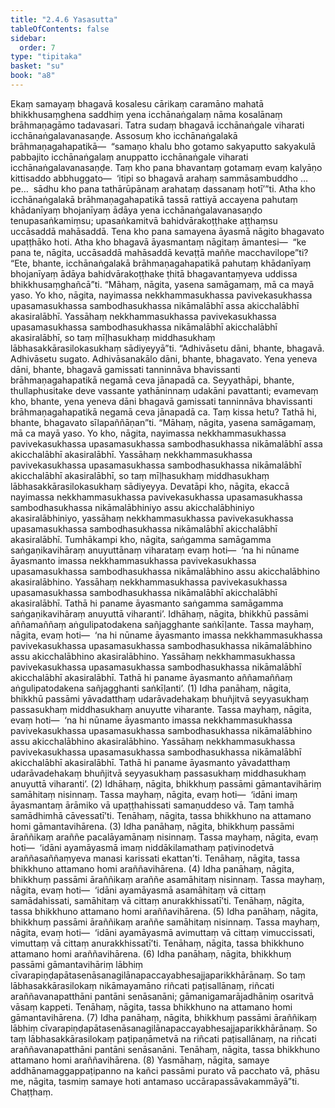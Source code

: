 ```yaml
---
title: "2.4.6 Yasasutta"
tableOfContents: false
sidebar:
  order: 7
type: "tipitaka"
basket: "su"
book: "a8"
---
```



<DynamicBreadcrumb />

<Division number="86" book="a8">

<Paragraph number="825" book="a8">
Ekaṃ samayaṃ bhagavā kosalesu cārikaṃ caramāno mahatā bhikkhusaṃghena saddhiṃ yena icchānaṅgalaṃ nāma kosalānaṃ brāhmaṇagāmo tadavasari. Tatra sudaṃ bhagavā icchānaṅgale viharati icchānaṅgalavanasaṇḍe. Assosuṃ kho icchānaṅgalakā brāhmaṇagahapatikā—  “samaṇo khalu bho gotamo sakyaputto sakyakulā pabbajito icchānaṅgalaṃ anuppatto icchānaṅgale viharati icchānaṅgalavanasaṇḍe. Taṃ kho pana bhavantaṃ gotamaṃ evaṃ kalyāṇo kittisaddo abbhuggato—  ‘itipi so bhagavā arahaṃ sammāsambuddho …pe…  sādhu kho pana tathārūpānaṃ arahataṃ dassanaṃ hotī’”ti.
</Paragraph>

<Paragraph number="826" book="a8">
Atha kho icchānaṅgalakā brāhmaṇagahapatikā tassā rattiyā accayena pahutaṃ khādanīyaṃ bhojanīyaṃ ādāya yena icchānaṅgalavanasaṇḍo tenupasaṅkamiṃsu; upasaṅkamitvā bahidvārakoṭṭhake aṭṭhaṃsu uccāsaddā mahāsaddā. Tena kho pana samayena āyasmā nāgito bhagavato upaṭṭhāko hoti. Atha kho bhagavā āyasmantaṃ nāgitaṃ āmantesi—  “ke pana te, nāgita, uccāsaddā mahāsaddā kevaṭṭā maññe macchavilope”ti? “Ete, bhante, icchānaṅgalakā brāhmaṇagahapatikā pahutaṃ khādanīyaṃ bhojanīyaṃ ādāya bahidvārakoṭṭhake ṭhitā bhagavantaṃyeva uddissa bhikkhusaṃghañcā”ti. “Māhaṃ, nāgita, yasena samāgamaṃ, mā ca mayā yaso. Yo kho, nāgita, nayimassa nekkhammasukhassa pavivekasukhassa upasamasukhassa sambodhasukhassa nikāmalābhī assa akicchalābhī akasiralābhī. Yassāhaṃ nekkhammasukhassa pavivekasukhassa upasamasukhassa sambodhasukhassa nikāmalābhī akicchalābhī akasiralābhī, so taṃ mīḷhasukhaṃ middhasukhaṃ lābhasakkārasilokasukhaṃ sādiyeyyā”ti.
</Paragraph>

<Paragraph number="827" book="a8">
“Adhivāsetu dāni, bhante, bhagavā. Adhivāsetu sugato. Adhivāsanakālo dāni, bhante, bhagavato. Yena yeneva dāni, bhante, bhagavā gamissati tanninnāva bhavissanti brāhmaṇagahapatikā negamā ceva jānapadā ca. Seyyathāpi, bhante, thullaphusitake deve vassante yathāninnaṃ udakāni pavattanti; evamevaṃ kho, bhante, yena yeneva dāni bhagavā gamissati tanninnāva bhavissanti brāhmaṇagahapatikā negamā ceva jānapadā ca. Taṃ kissa hetu? Tathā hi, bhante, bhagavato sīlapaññāṇan”ti.
</Paragraph>

<Paragraph number="828" book="a8">
“Māhaṃ, nāgita, yasena samāgamaṃ, mā ca mayā yaso. Yo kho, nāgita, nayimassa nekkhammasukhassa pavivekasukhassa upasamasukhassa sambodhasukhassa nikāmalābhī assa akicchalābhī akasiralābhī. Yassāhaṃ nekkhammasukhassa pavivekasukhassa upasamasukhassa sambodhasukhassa nikāmalābhī akicchalābhī akasiralābhī, so taṃ mīḷhasukhaṃ middhasukhaṃ lābhasakkārasilokasukhaṃ sādiyeyya.
</Paragraph>

<Paragraph number="829" book="a8">
Devatāpi kho, nāgita, ekaccā nayimassa nekkhammasukhassa pavivekasukhassa upasamasukhassa sambodhasukhassa nikāmalābhiniyo assu akicchalābhiniyo akasiralābhiniyo, yassāhaṃ nekkhammasukhassa pavivekasukhassa upasamasukhassa sambodhasukhassa nikāmalābhī akicchalābhī akasiralābhī. Tumhākampi kho, nāgita, saṅgamma samāgamma saṅgaṇikavihāraṃ anuyuttānaṃ viharataṃ evaṃ hoti—  ‘na hi nūname āyasmanto imassa nekkhammasukhassa pavivekasukhassa upasamasukhassa sambodhasukhassa nikāmalābhino assu akicchalābhino akasiralābhino. Yassāhaṃ nekkhammasukhassa pavivekasukhassa upasamasukhassa sambodhasukhassa nikāmalābhī akicchalābhī akasiralābhī. Tathā hi paname āyasmanto saṅgamma samāgamma saṅgaṇikavihāraṃ anuyuttā viharanti’.
</Paragraph>

<Paragraph number="830" book="a8">
Idhāhaṃ, nāgita, bhikkhū passāmi aññamaññaṃ aṅgulipatodakena sañjagghante saṅkīḷante. Tassa mayhaṃ, nāgita, evaṃ hoti—  ‘na hi nūname āyasmanto imassa nekkhammasukhassa pavivekasukhassa upasamasukhassa sambodhasukhassa nikāmalābhino assu akicchalābhino akasiralābhino. Yassāhaṃ nekkhammasukhassa pavivekasukhassa upasamasukhassa sambodhasukhassa nikāmalābhī akicchalābhī akasiralābhī. Tathā hi paname āyasmanto aññamaññaṃ aṅgulipatodakena sañjagghanti saṅkīḷanti’. (1)
</Paragraph>

<Paragraph number="831" book="a8">
Idha panāhaṃ, nāgita, bhikkhū passāmi yāvadatthaṃ udarāvadehakaṃ bhuñjitvā seyyasukhaṃ passasukhaṃ middhasukhaṃ anuyutte viharante. Tassa mayhaṃ, nāgita, evaṃ hoti—  ‘na hi nūname āyasmanto imassa nekkhammasukhassa pavivekasukhassa upasamasukhassa sambodhasukhassa nikāmalābhino assu akicchalābhino akasiralābhino. Yassāhaṃ nekkhammasukhassa pavivekasukhassa upasamasukhassa sambodhasukhassa nikāmalābhī akicchalābhī akasiralābhī. Tathā hi paname āyasmanto yāvadatthaṃ udarāvadehakaṃ bhuñjitvā seyyasukhaṃ passasukhaṃ middhasukhaṃ anuyuttā viharanti’. (2)
</Paragraph>

<Paragraph number="832" book="a8">
Idhāhaṃ, nāgita, bhikkhuṃ passāmi gāmantavihāriṃ samāhitaṃ nisinnaṃ. Tassa mayhaṃ, nāgita, evaṃ hoti—  ‘idāni imaṃ āyasmantaṃ ārāmiko vā upaṭṭhahissati samaṇuddeso vā. Taṃ tamhā samādhimhā cāvessatī’ti. Tenāhaṃ, nāgita, tassa bhikkhuno na attamano homi gāmantavihārena. (3)
</Paragraph>

<Paragraph number="833" book="a8">
Idha panāhaṃ, nāgita, bhikkhuṃ passāmi āraññikaṃ araññe pacalāyamānaṃ nisinnaṃ. Tassa mayhaṃ, nāgita, evaṃ hoti—  ‘idāni ayamāyasmā imaṃ niddākilamathaṃ paṭivinodetvā araññasaññaṃyeva manasi karissati ekattan’ti. Tenāhaṃ, nāgita, tassa bhikkhuno attamano homi araññavihārena. (4)
</Paragraph>

<Paragraph number="834" book="a8">
Idha panāhaṃ, nāgita, bhikkhuṃ passāmi āraññikaṃ araññe asamāhitaṃ nisinnaṃ. Tassa mayhaṃ, nāgita, evaṃ hoti—  ‘idāni ayamāyasmā asamāhitaṃ vā cittaṃ samādahissati, samāhitaṃ vā cittaṃ anurakkhissatī’ti. Tenāhaṃ, nāgita, tassa bhikkhuno attamano homi araññavihārena. (5)
</Paragraph>

<Paragraph number="835" book="a8">
Idha panāhaṃ, nāgita, bhikkhuṃ passāmi āraññikaṃ araññe samāhitaṃ nisinnaṃ. Tassa mayhaṃ, nāgita, evaṃ hoti—  ‘idāni ayamāyasmā avimuttaṃ vā cittaṃ vimuccissati, vimuttaṃ vā cittaṃ anurakkhissatī’ti. Tenāhaṃ, nāgita, tassa bhikkhuno attamano homi araññavihārena. (6)
</Paragraph>

<Paragraph number="836" book="a8">
Idha panāhaṃ, nāgita, bhikkhuṃ passāmi gāmantavihāriṃ lābhiṃ cīvarapiṇḍapātasenāsanagilānapaccayabhesajjaparikkhārānaṃ. So taṃ lābhasakkārasilokaṃ nikāmayamāno riñcati paṭisallānaṃ, riñcati araññavanapatthāni pantāni senāsanāni; gāmanigamarājadhāniṃ osaritvā vāsaṃ kappeti. Tenāhaṃ, nāgita, tassa bhikkhuno na attamano homi gāmantavihārena. (7)
</Paragraph>

<Paragraph number="837" book="a8">
Idha panāhaṃ, nāgita, bhikkhuṃ passāmi āraññikaṃ lābhiṃ cīvarapiṇḍapātasenāsanagilānapaccayabhesajjaparikkhārānaṃ. So taṃ lābhasakkārasilokaṃ paṭipaṇāmetvā na riñcati paṭisallānaṃ, na riñcati araññavanapatthāni pantāni senāsanāni. Tenāhaṃ, nāgita, tassa bhikkhuno attamano homi araññavihārena. (8)
</Paragraph>

<Paragraph number="838" book="a8">
Yasmāhaṃ, nāgita, samaye addhānamaggappaṭipanno na kañci passāmi purato vā pacchato vā, phāsu me, nāgita, tasmiṃ samaye hoti antamaso uccārapassāvakammāyā”ti.

</Paragraph>
</Division>

<Paragraph number="839" type="center" book="a8">
Chaṭṭhaṃ.
</Paragraph>